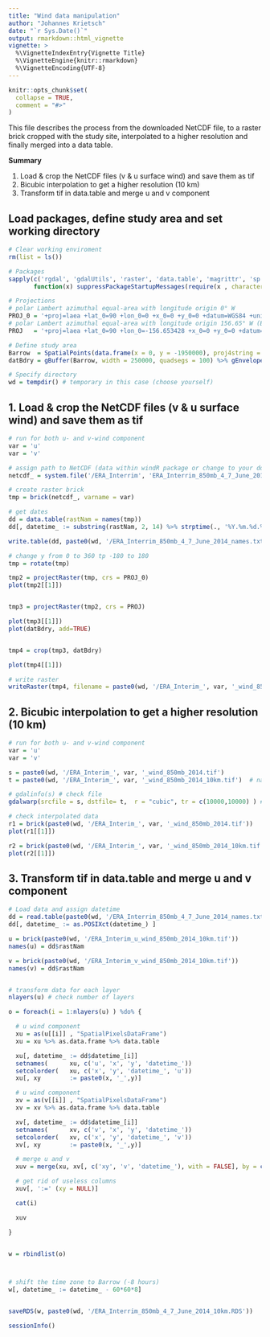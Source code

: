 ```yaml
---
title: "Wind data manipulation"
author: "Johannes Krietsch"
date: "`r Sys.Date()`"
output: rmarkdown::html_vignette
vignette: >
  %\VignetteIndexEntry{Vignette Title}
  %\VignetteEngine{knitr::rmarkdown}
  %\VignetteEncoding{UTF-8}
---
```


```r
knitr::opts_chunk$set(
  collapse = TRUE,
  comment = "#>"
)
```

This file describes the process from the downloaded NetCDF file, to a raster brick cropped with the study site, interpolated to a higher resolution and finally merged into a data table.

**Summary**

1. Load & crop the NetCDF files (v & u surface wind) and save them as tif
2. Bicubic interpolation to get a higher resolution (10 km)
3. Transform tif in data.table and merge u and v component


## Load packages, define study area and set working directory

```r
# Clear working enviroment
rm(list = ls())

# Packages
sapply(c('rgdal', 'gdalUtils', 'raster', 'data.table', 'magrittr', 'sp', 'rgeos', 'raster'),
       function(x) suppressPackageStartupMessages(require(x , character.only = TRUE, quietly = TRUE) ) )

# Projections
# polar Lambert azimuthal equal-area with longitude origin 0° W
PROJ_0 = '+proj=laea +lat_0=90 +lon_0=0 +x_0=0 +y_0=0 +datum=WGS84 +units=m +no_defs +ellps=WGS84 +towgs84=0,0,0 '
# polar Lambert azimuthal equal-area with longitude origin 156.65° W (Barrow)
PROJ   = '+proj=laea +lat_0=90 +lon_0=-156.653428 +x_0=0 +y_0=0 +datum=WGS84 +units=m +no_defs +ellps=WGS84 +towgs84=0,0,0 '

# Define study area
Barrow  = SpatialPoints(data.frame(x = 0, y = -1950000), proj4string = CRS(PROJ)) # spatial point at Barrow
datBdry = gBuffer(Barrow, width = 250000, quadsegs = 100) %>% gEnvelope(.) # 250 km around Barrow

# Specify directory
wd = tempdir() # temporary in this case (choose yourself)

```

## 1. Load & crop the NetCDF files (v & u surface wind) and save them as tif

```r

# run for both u- and v-wind component
var = 'u'
var = 'v'

# assign path to NetCDF (data within windR package or change to your downladed file)
netcdf_ = system.file('/ERA_Interrim', 'ERA_Interrim_850mb_4_7_June_2014.nc', package = 'windR')

# create raster brick
tmp = brick(netcdf_, varname = var)

# get dates
dd = data.table(rastNam = names(tmp))
dd[, datetime_ := substring(rastNam, 2, 14) %>% strptime(., '%Y.%m.%d.%H') %>% as.POSIXct]

write.table(dd, paste0(wd, '/ERA_Interrim_850mb_4_7_June_2014_names.txt'), sep = ';', row.names = FALSE)

# change y from 0 to 360 tp -180 to 180
tmp = rotate(tmp)

tmp2 = projectRaster(tmp, crs = PROJ_0)
plot(tmp2[[1]])


tmp3 = projectRaster(tmp2, crs = PROJ)

plot(tmp3[[1]])
plot(datBdry, add=TRUE)


tmp4 = crop(tmp3, datBdry)

plot(tmp4[[1]])

# write raster
writeRaster(tmp4, filename = paste0(wd, '/ERA_Interim_', var, '_wind_850mb_2014.tif'), overwrite=TRUE)


```


## 2. Bicubic interpolation to get a higher resolution (10 km)

```r

# run for both u- and v-wind component
var = 'u'
var = 'v'

s = paste0(wd, '/ERA_Interim_', var, '_wind_850mb_2014.tif')
t = paste0(wd, '/ERA_Interim_', var, '_wind_850mb_2014_10km.tif')  # name of the output file

# gdalinfo(s) # check file
gdalwarp(srcfile = s, dstfile= t,  r = "cubic", tr = c(10000,10000) ) # does a cubic interpolation to a 10 km resolution

# check interpolated data
r1 = brick(paste0(wd, '/ERA_Interim_', var, '_wind_850mb_2014.tif'))
plot(r1[[1]])

r2 = brick(paste0(wd, '/ERA_Interim_', var, '_wind_850mb_2014_10km.tif'))
plot(r2[[1]])


```



## 3. Transform tif in data.table and merge u and v component

```r

# Load data and assign datetime
dd = read.table(paste0(wd, '/ERA_Interrim_850mb_4_7_June_2014_names.txt'), stringsAsFactors = FALSE, sep = ';', header = TRUE) %>% data.table
dd[, datetime_ := as.POSIXct(datetime_) ]

u = brick(paste0(wd, '/ERA_Interim_u_wind_850mb_2014_10km.tif'))
names(u) = dd$rastNam

v = brick(paste0(wd, '/ERA_Interim_v_wind_850mb_2014_10km.tif'))
names(v) = dd$rastNam


# transform data for each layer
nlayers(u) # check number of layers

o = foreach(i = 1:nlayers(u) ) %do% {

  # u wind component
  xu = as(u[[i]] , "SpatialPixelsDataFrame")
  xu = xu %>% as.data.frame %>% data.table

  xu[, datetime_ := dd$datetime_[i]]
  setnames(      xu, c('u', 'x', 'y', 'datetime_'))
  setcolorder(   xu, c('x', 'y', 'datetime_', 'u'))
  xu[, xy        := paste0(x, '_',y)]

  # u wind component
  xv = as(v[[i]] , "SpatialPixelsDataFrame")
  xv = xv %>% as.data.frame %>% data.table

  xv[, datetime_ := dd$datetime_[i]]
  setnames(      xv, c('v', 'x', 'y', 'datetime_'))
  setcolorder(   xv, c('x', 'y', 'datetime_', 'v'))
  xv[, xy        := paste0(x, '_',y)]

  # merge u and v
  xuv = merge(xu, xv[, c('xy', 'v', 'datetime_'), with = FALSE], by = c('xy', 'datetime_') )

  # get rid of useless columns
  xuv[, ':=' (xy = NULL)]

  cat(i)

  xuv

}


w = rbindlist(o)



# shift the time zone to Barrow (-8 hours)
w[, datetime_ := datetime_ - 60*60*8]


saveRDS(w, paste0(wd, '/ERA_Interrim_850mb_4_7_June_2014_10km.RDS'))

```


```r
sessionInfo()
```
